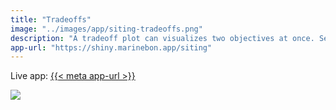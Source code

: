 ```yaml
---
title: "Tradeoffs"
image: "../images/app/siting-tradeoffs.png"
description: "A tradeoff plot can visualizes two objectives at once. Selecting win-win areas in the plot, such as high wind and low seabird sensitivity, highlights those places on the map."
app-url: "https://shiny.marinebon.app/siting"
---
```


Live app: [{{< meta app-url >}}]({{< meta app-url >}})

![](`r rmarkdown::metadata$image[1]`)
